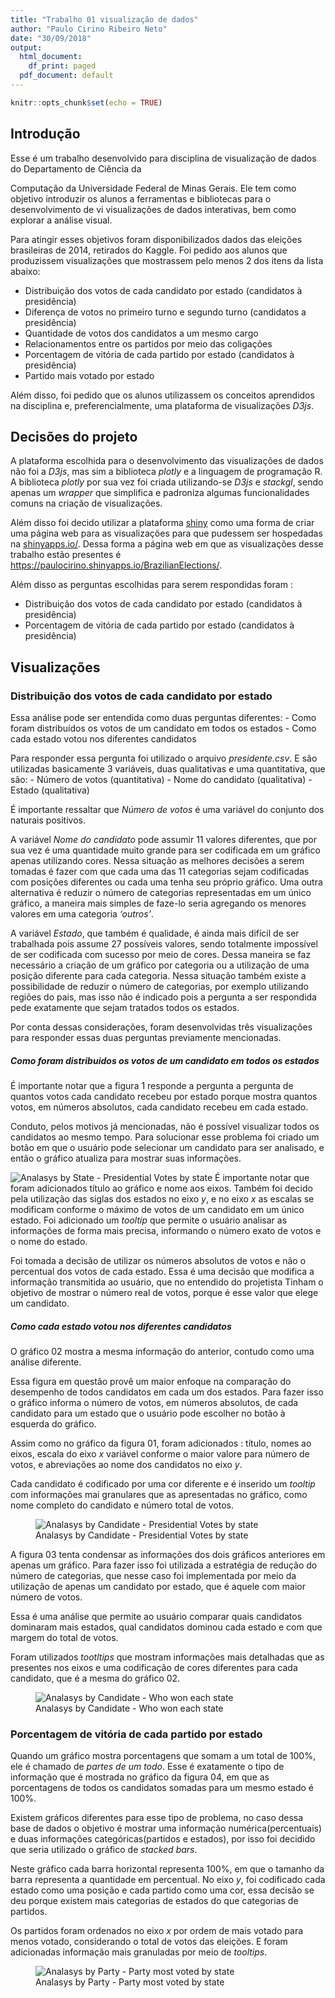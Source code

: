```yaml
---
title: "Trabalho 01 visualização de dados"
author: "Paulo Cirino Ribeiro Neto"
date: "30/09/2018"
output:
  html_document:
    df_print: paged
  pdf_document: default
---
```


```r
knitr::opts_chunk$set(echo = TRUE)
```

## Introdução
Esse é um trabalho desenvolvido para disciplina de visualização de dados do Departamento de Ciência da 

Computação da Universidade Federal de Minas Gerais. Ele tem como objetivo introduzir os alunos a ferramentas e bibliotecas para o desenvolvimento de vi visualizações de dados interativas, bem como explorar a análise visual.

Para atingir esses objetivos foram disponibilizados dados das eleições brasileiras de 2014, retirados do Kaggle. Foi pedido aos alunos que produzissem visualizações que mostrassem pelo menos 2 dos itens da lista abaixo:

* Distribuição dos votos de cada candidato por estado (candidatos à presidência)
* Diferença de votos no primeiro turno e segundo turno (candidatos a presidência)
* Quantidade de votos dos candidatos a um mesmo cargo
* Relacionamentos entre os partidos por meio das coligações
* Porcentagem de vitória de cada partido por estado (candidatos à presidência)
* Partido mais votado por estado

Além disso, foi pedido que os alunos utilizassem os conceitos aprendidos na disciplina e, preferencialmente, uma plataforma de visualizações *D3js*.

## Decisões do projeto
A plataforma escolhida para o desenvolvimento das visualizações de dados não foi a *D3js*, mas sim a biblioteca *plotly* e a linguagem de programação R. A biblioteca *plotly* por sua vez foi criada utilizando-se *D3js* e *stackgl*, sendo apenas um *wrapper* que simplifica e padroniza algumas funcionalidades comuns na criação de visualizações.

Além disso foi decido utilizar a plataforma [shiny](https://shiny.rstudio.com/) como uma forma de criar uma página web para as visualizações para que pudessem ser hospedadas na [shinyapps.io/](shinyapps.io). Dessa forma a página web em que as visualizações desse trabalho estão presentes é [https://paulocirino.shinyapps.io/BrazilianElections/](https://paulocirino.shinyapps.io/BrazilianElections/).

Além disso as perguntas escolhidas para serem respondidas foram :

* Distribuição dos votos de cada candidato por estado (candidatos à presidência)
* Porcentagem de vitória de cada partido por estado (candidatos à presidência)

## Visualizações
### Distribuição dos votos de cada candidato por estado
Essa análise pode ser entendida como duas perguntas diferentes:
- Como foram distribuídos os votos de um candidato em todos os estados
- Como cada estado votou nos diferentes candidatos

Para responder essa pergunta foi utilizado o arquivo *presidente.csv*. E são utilizadas basicamente 3 variáveis, duas qualitativas e uma quantitativa, que são:
- Número de votos (quantitativa)
- Nome do candidato (qualitativa)
- Estado (qualitativa)

É importante ressaltar que *Número de votos* é uma variável do conjunto dos naturais positivos.

A variável *Nome do candidato* pode assumir 11 valores diferentes, que por sua vez é uma quantidade muito grande para ser codificada em um gráfico apenas utilizando cores. Nessa situação as melhores decisões a serem tomadas é fazer com que cada uma das 11 categorias sejam codificadas com posições diferentes ou cada uma tenha seu próprio gráfico. Uma outra alternativa é reduzir o número de categorias representadas em um único gráfico, a maneira mais simples de faze-lo seria agregando os menores valores em uma categoria *'outros'*.

A variável *Estado*, que também é qualidade, é ainda mais difícil de ser trabalhada pois assume 27 possíveis valores, sendo totalmente impossível de ser codificada com sucesso por meio de cores. Dessa maneira se faz necessário a criação de um gráfico por categoria ou a utilização de uma posição diferente para cada categoria. Nessa situação também existe a possibilidade de reduzir o número de categorias, por exemplo utilizando regiões do pais, mas isso não é indicado pois a pergunta a ser respondida pede exatamente que sejam tratados todos os estados.

Por conta dessas considerações, foram desenvolvidas três visualizações para responder essas duas perguntas previamente mencionadas.
 
##### Como foram distribuidos os votos de um candidato em todos os estados
É importante notar que a figura 1 responde a pergunta a pergunta de quantos votos cada candidato recebeu por estado porque mostra quantos votos, em números absolutos, cada candidato recebeu em cada estado. 

Conduto, pelos motivos já mencionadas, não é possível visualizar todos os candidatos ao mesmo tempo. Para solucionar esse problema foi criado um botão em que o usuário pode selecionar um candidato para ser analisado, e então o gráfico atualiza para mostrar suas informações.

![Analasys by State - Presidential Votes by state](imgs/img01.png "Analasys by State - Presidential Votes by state")
É importante notar que foram adicionados título ao gráfico e nome aos eixos. Também foi decido pela utilização das siglas dos estados no eixo *y*, e no eixo *x* as escalas se modificam conforme o máximo de votos de um candidato em um único estado. Foi adicionado um *tooltip* que permite o usuário analisar as informações de forma mais precisa, informando o número exato de votos e o nome do estado.

Foi tomada a decisão de utilizar os números absolutos de votos e não o percentual dos votos de cada estado. Essa é uma decisão que modifica a informação transmitida ao usuário, que no entendido do projetista Tinham o objetivo de mostrar o número real de votos, porque é esse valor que elege um candidato.


##### Como cada estado votou nos diferentes candidatos

O gráfico 02 mostra a mesma informação do anterior, contudo como uma análise diferente.

Essa figura em questão provê um maior enfoque na comparação do desempenho de todos candidatos em cada um dos estados. Para fazer isso o gráfico informa o número de votos, em números absolutos, de cada candidato para um estado que o usuário pode escolher no botão à esquerda do gráfico.

Assim como no gráfico da figura 01, foram adicionados : título, nomes ao eixos, escala do eixo *x* variável conforme o maior valore para número de votos, e abreviações ao nome dos candidatos no eixo *y*. 

Cada candidato é codificado por uma cor diferente e é inserido um *tooltip* com informações mai granulares que as apresentadas no gráfico, como nome completo do candidato e número total de votos.

  
![Analasys by Candidate - Presidential Votes by state](imgs/img03.png "Analasys by Candidate - Presidential Votes by state") 

A figura 03 tenta condensar as informações dos dois gráficos anteriores em apenas um gráfico. Para fazer isso foi utilizada a estratégia de redução do número de categorias, que nesse caso foi implementada por meio da utilização de apenas um candidato por estado, que é aquele com maior número de votos.

Essa é uma análise que permite ao usuário comparar quais candidatos dominaram mais estados, qual candidatos dominou cada estado e com que margem do total de votos.

Foram utilizados *tootltips* que mostram informações mais detalhadas que as presentes nos eixos e uma codificação de cores diferentes para cada candidato, que é a mesma do gráfico 02.

![Analasys by Candidate - Who won each state](imgs/img02.png "Analasys by Candidate - Who won each state")


### Porcentagem de vitória de cada partido por estado

Quando um gráfico mostra porcentagens que somam a um total de 100%, ele é chamado de *partes de um todo*. Esse é exatamente o tipo de informação que é mostrada no gráfico da figura 04, em que as porcentagens de todos os candidatos somadas para um mesmo estado é 100%.

Existem gráficos diferentes para esse tipo de problema, no caso dessa base de dados o objetivo é mostrar uma informação numérica(percentuais) e duas informações categóricas(partidos e estados), por isso foi decidido que seria utilizado o gráfico de *stacked bars*. 

Neste gráfico cada barra horizontal representa 100%, em que o tamanho da barra representa a quantidade em percentual. No eixo *y*, foi codificado cada estado como uma posição e cada partido como uma cor, essa decisão se deu porque existem mais categorias de estados do que categorias de partidos.

Os partidos foram ordenados no eixo *x* por ordem de mais votado para menos votado, considerando o total de votos das eleições. E foram adicionadas informação mais granuladas por meio de *tooltips*.

![Analasys by Party - Party most voted by state](imgs/img04.png "Analasys by Party - Party most voted by state")
